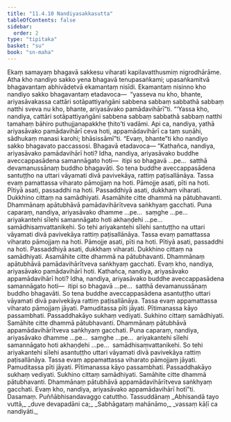 ```yaml
---
title: "11.4.10 Nandiyasakkasutta"
tableOfContents: false
sidebar:
  order: 2
type: "tipitaka"
basket: "su"
book: "sn-maha"
---
```



<DynamicBreadcrumb />

<Division number="1036" book="sn-maha">

<Paragraph number="2035" book="sn-maha">
Ekaṃ samayaṃ bhagavā sakkesu viharati kapilavatthusmiṃ nigrodhārāme. Atha kho nandiyo sakko yena bhagavā tenupasaṅkami; upasaṅkamitvā bhagavantaṃ abhivādetvā ekamantaṃ nisīdi. Ekamantaṃ nisinno kho nandiyo sakko bhagavantaṃ etadavoca—  “yasseva nu kho, bhante, ariyasāvakassa cattāri sotāpattiyaṅgāni sabbena sabbaṃ sabbathā sabbaṃ natthi sveva nu kho, bhante, ariyasāvako pamādavihārī”ti.
</Paragraph>

<Paragraph number="2036" book="sn-maha">
“‘Yassa kho, nandiya, cattāri sotāpattiyaṅgāni sabbena sabbaṃ sabbathā sabbaṃ natthi tamahaṃ bāhiro puthujjanapakkhe ṭhito’ti vadāmi. Api ca, nandiya, yathā ariyasāvako pamādavihārī ceva hoti, appamādavihārī ca taṃ suṇāhi, sādhukaṃ manasi karohi; bhāsissāmī”ti. “Evaṃ, bhante”ti kho nandiyo sakko bhagavato paccassosi. Bhagavā etadavoca—
</Paragraph>

<Paragraph number="2037" book="sn-maha">
“Kathañca, nandiya, ariyasāvako pamādavihārī hoti? Idha, nandiya, ariyasāvako buddhe aveccappasādena samannāgato hoti—  itipi so bhagavā …pe…  satthā devamanussānaṃ buddho bhagavāti. So tena buddhe aveccappasādena santuṭṭho na uttari vāyamati divā pavivekāya, rattiṃ paṭisallānāya. Tassa evaṃ pamattassa viharato pāmojjaṃ na hoti. Pāmojje asati, pīti na hoti. Pītiyā asati, passaddhi na hoti. Passaddhiyā asati, dukkhaṃ viharati. Dukkhino cittaṃ na samādhiyati. Asamāhite citte dhammā na pātubhavanti. Dhammānaṃ apātubhāvā pamādavihārītveva saṅkhyaṃ gacchati.
</Paragraph>

<Paragraph number="2038" book="sn-maha">
Puna caparaṃ, nandiya, ariyasāvako dhamme …pe…  saṃghe …pe…  ariyakantehi sīlehi samannāgato hoti akhaṇḍehi …pe…  samādhisaṃvattanikehi. So tehi ariyakantehi sīlehi santuṭṭho na uttari vāyamati divā pavivekāya rattiṃ paṭisallānāya. Tassa evaṃ pamattassa viharato pāmojjaṃ na hoti. Pāmojje asati, pīti na hoti. Pītiyā asati, passaddhi na hoti. Passaddhiyā asati, dukkhaṃ viharati. Dukkhino cittaṃ na samādhiyati. Asamāhite citte dhammā na pātubhavanti. Dhammānaṃ apātubhāvā pamādavihārītveva saṅkhyaṃ gacchati. Evaṃ kho, nandiya, ariyasāvako pamādavihārī hoti.
</Paragraph>

<Paragraph number="2039" book="sn-maha">
Kathañca, nandiya, ariyasāvako appamādavihārī hoti? Idha, nandiya, ariyasāvako buddhe aveccappasādena samannāgato hoti—  itipi so bhagavā …pe…  satthā devamanussānaṃ buddho bhagavāti. So tena buddhe aveccappasādena asantuṭṭho uttari vāyamati divā pavivekāya rattiṃ paṭisallānāya. Tassa evaṃ appamattassa viharato pāmojjaṃ jāyati. Pamuditassa pīti jāyati. Pītimanassa kāyo passambhati. Passaddhakāyo sukhaṃ vediyati. Sukhino cittaṃ samādhiyati. Samāhite citte dhammā pātubhavanti. Dhammānaṃ pātubhāvā appamādavihārītveva saṅkhyaṃ gacchati.
</Paragraph>

<Paragraph number="2040" book="sn-maha">
Puna caparaṃ, nandiya, ariyasāvako dhamme …pe…  saṃghe …pe…  ariyakantehi sīlehi samannāgato hoti akhaṇḍehi …pe…  samādhisaṃvattanikehi. So tehi ariyakantehi sīlehi asantuṭṭho uttari vāyamati divā pavivekāya rattiṃ paṭisallānāya. Tassa evaṃ appamattassa viharato pāmojjaṃ jāyati. Pamuditassa pīti jāyati. Pītimanassa kāyo passambhati. Passaddhakāyo sukhaṃ vediyati. Sukhino cittaṃ samādhiyati. Samāhite citte dhammā pātubhavanti. Dhammānaṃ pātubhāvā appamādavihārītveva saṅkhyaṃ gacchati. Evaṃ kho, nandiya, ariyasāvako appamādavihārī hotī”ti.

</Paragraph>
</Division>

<Paragraph number="2041" type="center" book="sn-maha">
Dasamaṃ.



</Paragraph>

<Paragraph number="2042" type="center" book="sn-maha">
Puññābhisandavaggo catuttho.



</Paragraph>

<Paragraph number="2043" type="center" book="sn-maha">
Tassuddānaṃ


</Paragraph>

<Paragraph number="2044" type="verses" book="sn-maha">
_Abhisandā tayo vuttā,_  
_duve devapadāni ca;_  
_Sabhāgataṃ mahānāmo,_  
_vassaṃ kāḷī ca nandiyāti._
</Paragraph>
